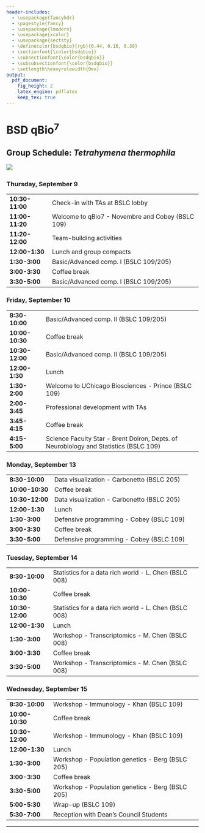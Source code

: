 ```yaml
---
header-includes:
  - \usepackage{fancyhdr}
  - \pagestyle{fancy}
  - \usepackage{lmodern}
  - \usepackage{xcolor}
  - \usepackage{sectsty}
  - \definecolor{bsdqbio}{rgb}{0.44, 0.16, 0.39}
  - \sectionfont{\color{bsdqbio}}
  - \subsectionfont{\color{bsdqbio}}
  - \subsubsectionfont{\color{bsdqbio}}
  - \setlength\heavyrulewidth{0ex}
output:
  pdf_document:
    fig_height: 2
    latex_engine: pdflatex
    keep_tex: true
---
```

# BSD qBio$^7$ 

## Group Schedule: *Tetrahymena thermophila*
 ![](https://github.com/StefanoAllesina/BSD-QBio5/raw/master/logo_group/Tetrahymena_thermophila.png)     

### Thursday, September 9 

------------------    ---------------------------------------------------------------------------------------
**10:30-11:00**       Check-in with TAs at BSLC lobby                                                        
**11:00-11:20**       Welcome to qBio7 - Novembre and Cobey (BSLC 109)                                       
**11:20-12:00**       Team-building activities                                                               
**12:00-1:30**        Lunch and group compacts                                                               
**1:30-3:00**         Basic/Advanced comp. I (BSLC 109/205)                                                  
**3:00-3:30**         Coffee break                                                                           
**3:30-5:00**         Basic/Advanced comp. I (BSLC 109/205)                                                  
------------------    ---------------------------------------------------------------------------------------

### Friday, September 10 

------------------    ---------------------------------------------------------------------------------------
**8:30-10:00**        Basic/Advanced comp. II (BSLC 109/205)                                                 
**10:00-10:30**       Coffee break                                                                           
**10:30-12:00**       Basic/Advanced comp. II (BSLC 109/205)                                                 
**12:00-1:30**        Lunch                                                                                  
**1:30-2:00**         Welcome to UChicago Biosciences - Prince (BSLC 109)                                    
**2:00-3:45**         Professional development with TAs                                                      
**3:45-4:15**         Coffee break                                                                           
**4:15-5:00**         Science Faculty Star - Brent Doiron, Depts. of Neurobiology and Statistics (BSLC 109)  
------------------    ---------------------------------------------------------------------------------------

### Monday, September 13 

------------------    ---------------------------------------------------------------------------------------
**8:30-10:00**        Data visualization - Carbonetto (BSLC 205)                                             
**10:00-10:30**       Coffee break                                                                           
**10:30-12:00**       Data visualization - Carbonetto (BSLC 205)                                             
**12:00-1:30**        Lunch                                                                                  
**1:30-3:00**         Defensive programming - Cobey (BSLC 109)                                               
**3:00-3:30**         Coffee break                                                                           
**3:30-5:00**         Defensive programming - Cobey (BSLC 109)                                               
------------------    ---------------------------------------------------------------------------------------

### Tuesday, September 14 

------------------    ---------------------------------------------------------------------------------------
**8:30-10:00**        Statistics for a data rich world - L. Chen (BSLC 008)                                  
**10:00-10:30**       Coffee break                                                                           
**10:30-12:00**       Statistics for a data rich world - L. Chen (BSLC 008)                                  
**12:00-1:30**        Lunch                                                                                  
**1:30-3:00**         Workshop - Transcriptomics - M. Chen (BSLC 008)                                        
**3:00-3:30**         Coffee break                                                                           
**3:30-5:00**         Workshop - Transcriptomics - M. Chen (BSLC 008)                                        
------------------    ---------------------------------------------------------------------------------------

### Wednesday, September 15 

------------------    ---------------------------------------------------------------------------------------
**8:30-10:00**        Workshop - Immunology - Khan (BSLC 109)                                                
**10:00-10:30**       Coffee break                                                                           
**10:30-12:00**       Workshop - Immunology - Khan (BSLC 109)                                                
**12:00-1:30**        Lunch                                                                                  
**1:30-3:00**         Workshop - Population genetics - Berg (BSLC 205)                                       
**3:00-3:30**         Coffee break                                                                           
**3:30-5:00**         Workshop - Population genetics - Berg (BSLC 205)                                       
**5:00-5:30**         Wrap-up (BSLC 109)                                                                     
**5:30-7:00**         Reception with Dean's Council Students                                                 
------------------    ---------------------------------------------------------------------------------------



-------

